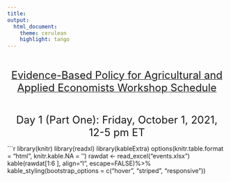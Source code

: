 ---
title: 
output:
  html_document:
    theme: cerulean
    highlight: tango
---

<br>

<p align="center">
 <span style="text-decoration:underline"> <font size="5"> Evidence-Based Policy for Agricultural and Applied Economists Workshop Schedule </font> </span>
</p>                  

<br>                  

<p align="center"><font size="5"> Day 1 (Part One): Friday, October 1, 2021, 12-5 pm ET </font> 
</p>

```{r echo=FALSE, results='asis'}
library(knitr)
library(readxl)
library(kableExtra)
options(knitr.table.format = "html", knitr.kable.NA = '') 
rawdat <- read_excel("events.xlsx")
kable(rawdat[1:6 ], align="l", escape=FALSE)%>%
kable_styling(bootstrap_options = c("hover", "striped", "responsive"))
